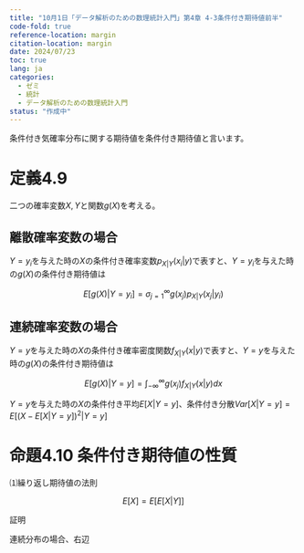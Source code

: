 ```yaml
---
title: "10月1日「データ解析のための数理統計入門」第4章 4-3条件付き期待値前半"
code-fold: true
reference-location: margin
citation-location: margin
date: 2024/07/23
toc: true
lang: ja
categories:
  - ゼミ
  - 統計
  - データ解析のための数理統計入門
status: "作成中"
---
```


条件付き気確率分布に関する期待値を条件付き期待値と言います。

# 定義4.9
二つの確率変数$X,Y$と関数$g(X)$を考える。

## 離散確率変数の場合

$Y=y_i$を与えた時の$X$の条件付き確率変数$p_{X|Y}(x_i|y)$で表すと、$Y=y_i$を与えた時の$g(X)$の条件付き期待値は

$$
E[g(X)|Y=y_i]= \sigma_{j=1}^{\infty} g(x_j) p_{X|Y}(x_j|y_i)
$$

## 連続確率変数の場合

$Y=y$を与えた時の$X$の条件付き確率密度関数$f_{X|Y}(x|y)$で表すと、$Y=y$を与えた時の$g(X)$の条件付き期待値は

$$
E[g(X)|Y=y]= \int_{-\infty}^{\infty} g(x_j) f_{X|Y}(x|y)dx
$$

$Y=y$を与えた時の$X$の条件付き平均$E[X|Y=y]$、条件付き分散$Var[X|Y=y]=E[(X-E[X|Y=y])^2|Y=y]$

# 命題4.10 条件付き期待値の性質

⑴繰り返し期待値の法則

$$
E[X]=E[E[X|Y]]
$$

証明

連続分布の場合、右辺

\begin{align}
E[E[X|Y]]&= \int_{-\infty}^{\infty} \{\int_{-\infty}^{\infty} x f_{X|Y}(x|y)dx\} f_Y(y)dy \\
&= \int_{-\infty}^{\infty}x \int_{-\infty}^{\infty}  f_{X|Y}(x|y)f_Y(y)dy dx \\
&= \int_{-\infty}^{\infty}x f_X(x) dx \\
&= E[X]
\end{align}

